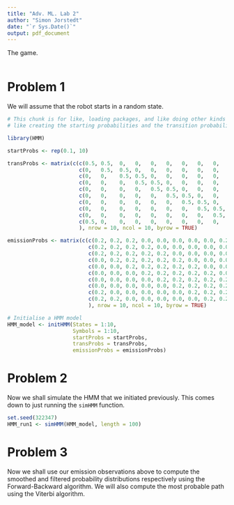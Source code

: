 ```yaml
---
title: "Adv. ML. Lab 2"
author: "Simon Jorstedt"
date: "`r Sys.Date()`"
output: pdf_document
---
```


The game.


```r

```




# Problem 1


We will assume that the robot starts in a random state.


```r
# This chunk is for like, loading packages, and like doing other kinds of setup
# like creating the starting probabilities and the transition probability matrix.

library(HMM)

startProbs <- rep(0.1, 10)

transProbs <- matrix(c(c(0.5, 0.5,  0,   0,   0,   0,   0,   0,   0,     0),
                       c(0,   0.5,  0.5, 0,   0,   0,   0,   0,   0,     0),
                       c(0,   0,    0.5, 0.5, 0,   0,   0,   0,   0,     0),
                       c(0,   0,    0,   0.5, 0.5, 0,   0,   0,   0,     0),
                       c(0,   0,    0,   0,   0.5, 0.5, 0,   0,   0,     0),
                       c(0,   0,    0,   0,   0,   0.5, 0.5, 0,   0,     0),
                       c(0,   0,    0,   0,   0,   0,   0.5, 0.5, 0,     0),
                       c(0,   0,    0,   0,   0,   0,   0,   0.5, 0.5,   0),
                       c(0,   0,    0,   0,   0,   0,   0,   0,   0.5,   0.5),
                       c(0.5, 0,    0,   0,   0,   0,   0,   0,   0,     0.5)
                       ), nrow = 10, ncol = 10, byrow = TRUE)

emissionProbs <- matrix(c(c(0.2, 0.2, 0.2, 0.0, 0.0, 0.0, 0.0, 0.0, 0.2, 0.2),
                          c(0.2, 0.2, 0.2, 0.2, 0.0, 0.0, 0.0, 0.0, 0.0, 0.2),
                          c(0.2, 0.2, 0.2, 0.2, 0.2, 0.0, 0.0, 0.0, 0.0, 0.0),
                          c(0.0, 0.2, 0.2, 0.2, 0.2, 0.2, 0.0, 0.0, 0.0, 0.0),
                          c(0.0, 0.0, 0.2, 0.2, 0.2, 0.2, 0.2, 0.0, 0.0, 0.0),
                          c(0.0, 0.0, 0.0, 0.2, 0.2, 0.2, 0.2, 0.2, 0.0, 0.0),
                          c(0.0, 0.0, 0.0, 0.0, 0.2, 0.2, 0.2, 0.2, 0.2, 0.0),
                          c(0.0, 0.0, 0.0, 0.0, 0.0, 0.2, 0.2, 0.2, 0.2, 0.2),
                          c(0.2, 0.0, 0.0, 0.0, 0.0, 0.0, 0.2, 0.2, 0.2, 0.2),
                          c(0.2, 0.2, 0.0, 0.0, 0.0, 0.0, 0.0, 0.2, 0.2, 0.2)
                          ), nrow = 10, ncol = 10, byrow = TRUE)

# Initialise a HMM model
HMM_model <- initHMM(States = 1:10,
                     Symbols = 1:10,
                     startProbs = startProbs,
                     transProbs = transProbs,
                     emissionProbs = emissionProbs)
```

# Problem 2
Now we shall simulate the HMM that we initiated previously. This comes down to just running the `simHMM` function.

```r
set.seed(322347)
HMM_run1 <- simHMM(HMM_model, length = 100)
```

# Problem 3
Now we shall use our emission observations above to compute the smoothed and filtered probability distributions respectively using the Forward-Backward algorithm. We will also compute the most probable path using the Viterbi algorithm.




